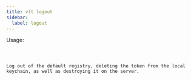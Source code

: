 ```yaml
---
title: vlt logout
sidebar:
  label: logout
---
```



Usage:

<Code code="$ vlt logout" title="Terminal" lang="bash" />

Log out of the default registry, deleting the token from the local keychain, as well as destroying it on the server.
